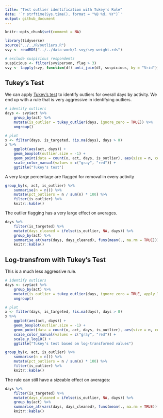 ---
title: "Test outlier identification with Tukey's Rule"
date: '`r strftime(Sys.time(), format = "%B %d, %Y")`'
output: github_document
---

```{r setup, message=FALSE, include=FALSE}
knitr::opts_chunk$set(comment = NA)
```

```{r, message = FALSE, warning = FALSE}
library(tidyverse)
source("../../R/outliers.R")
svy <- readRDS("../../data-work/1-svy/svy-weight.rds")

# exclude suspicious respondents
suspicious <- filter(svy$person, flag > 3)
svy <- lapply(svy, function(df) anti_join(df, suspicious, by = "Vrid"))
```

## Tukey's Test

We can apply [Tukey's test]( https://en.wikipedia.org/wiki/Outlier#Tukey%27s_fences) to identify outliers for overall days by activity. We end up with a rule that is very aggressive in identifying outliers.

```{r}
# identify outliers
days <- svy$act %>%
    group_by(act) %>%
    mutate(is_outlier = tukey_outlier(days, ignore_zero = TRUE)) %>%
    ungroup()

# plot
x <- filter(days, is_targeted, !is.na(days), days > 0)
x %>%
    ggplot(aes(act, days)) +
    geom_boxplot(outlier.size = -1) +
    geom_point(data = count(x, act, days, is_outlier), aes(size = n, color = is_outlier)) +
    scale_color_manual(values = c("gray", "red")) +
    ggtitle("Tukey's test")
```

A very large percentage are flagged for removal in every activity

```{r}
group_by(x, act, is_outlier) %>%
    summarise(n = n()) %>%
    mutate(pct_outliers = n / sum(n) * 100) %>%
    filter(is_outlier) %>%
    knitr::kable()
```

The outlier flagging has a very large effect on averages.

```{r}
days %>%
    filter(is_targeted) %>%
    mutate(days_cleaned = ifelse(is_outlier, NA, days)) %>%
    group_by(act) %>%
    summarise_at(vars(days, days_cleaned), funs(mean(., na.rm = TRUE))) %>%
    knitr::kable()
```

## Log-transfrom with Tukey's Test

This is a much less aggressive rule.

```{r}
# identify outliers
days <- svy$act %>%
    group_by(act) %>%
    mutate(is_outlier = tukey_outlier(days, ignore_zero = TRUE, apply_log = TRUE)) %>%
    ungroup()

# plot
x <- filter(days, is_targeted, !is.na(days), days > 0)
x %>%
    ggplot(aes(act, days)) +
    geom_boxplot(outlier.size = -1) +
    geom_point(data = count(x, act, days, is_outlier), aes(size = n, color = is_outlier)) +
    scale_color_manual(values = c("gray", "red")) +
    scale_y_log10() +
    ggtitle("Tukey's test based on log-transformed values")
```

```{r}
group_by(x, act, is_outlier) %>%
    summarise(n = n()) %>%
    mutate(pct_outliers = n / sum(n) * 100) %>%
    filter(is_outlier) %>%
    knitr::kable()
```

The rule can still have a sizeable effect on averages:

```{r}
days %>%
    filter(is_targeted) %>%
    mutate(days_cleaned = ifelse(is_outlier, NA, days)) %>%
    group_by(act) %>%
    summarise_at(vars(days, days_cleaned), funs(mean(., na.rm = TRUE))) %>%
    knitr::kable()
```

